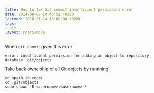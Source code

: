 ```yaml
---
title: How to fix Git commit insufficient permission error
date: 2014-08-05 14:45:52 +0200
lastmod: 2018-03-14 13:00:00 +0200
tags:
- git
layout: PostSimple
---
```


When `git commit` gives this error:

```
error: insufficient permission for adding an object to repository database .git/objects
```

Take back ownership of all Git objects by runnning:

```
cd <path-to-repo>
cd .git/objects
sudo chown -R <username>:<username> *
```
